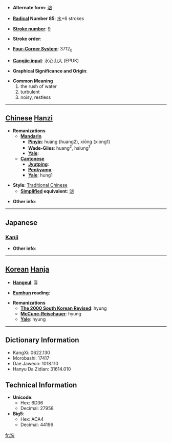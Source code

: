 * '''Alternate form''': [[汹]]

* '''[[Wiktionary:Chinese radical index| Radical]] Number 85''': [[Wiktionary:Chinese radical index 水|水]]+6 strokes

* '''[[Wiktionary:Chinese total strokes index|Stroke number]]''': [[Wiktionary:Chinese total strokes index 9|9]]

* '''Stroke order''': 

* '''[[Wiktionary:Chinese four corner index|Four-Corner System]]''': 3712<sub>0</sub>

* '''[[Wiktionary:Chinese Cangjie index|Cangjie input]]''': 水心山大 (EPUK)

* '''Graphical Significance and Origin''': 

* '''Common Meaning'''
*#the rush of water
*# turbulent
*# noisy, restless


----

== [[Chinese]] [[Hanzi]] ==

* '''Romanizations'''
** '''[[Mandarin]]'''
*** '''[[Pinyin]]''': huáng (huang2), xiōng (xiong1)
*** '''[[Wade-Giles]]''': huang<sup>2</sup>, hsiung<sup>1</sup>
*** '''[[Yale]]''': 
** '''[[Cantonese]]'''
*** '''[[Jyutping]]''':
*** '''[[Penkyamp]]''': 
*** '''[[Yale]]''': hung1

* '''Style''': [[Traditional Chinese]] 
** '''[[Simplified Chinese|Simplified]] equivalent''': [[汹]]

* '''Other info''': 

----

==Japanese==
===[[Kanji]]===
{{kanji|on readings=[[きょう]] (kyō)|kun readings=[[わく]] (waku)}}

* '''Other info''':  

----

== [[Korean]] [[Hanja]] ==

* '''[[Hangeul]]''': 흉

* '''[[Eumhun]] reading''': 

* '''Romanizations'''
** '''[[The 2000 South Korean Revised Romanization|The 2000 South Korean Revised]]''': hyung
** '''[[McCune-Reischauer]]''': hyung
** '''[[Yale]]''': hyung

----

== Dictionary Information ==

* KangXi: 0622.130
* Morobashi: 17417
* Dae Jaweon: 1018.110
* Hanyu Da Zidian: 31614.010

== Technical Information ==

* '''Unicode''':
** Hex: 6D36
** Decimal: 27958
* '''Big5''':
** Hex: ACA4
** Decimal: 44196

[[fr:洶]]